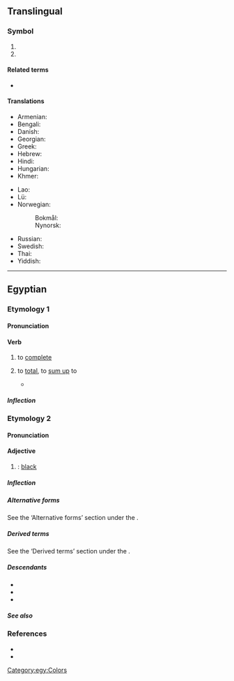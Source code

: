 {{also|.km|KM}}
{{character info|㎞}}
==Translingual==

===Symbol===
{{mul-symbol}}

# {{SI-unit-abb2|kilo|meter|metre|[[length]]}}
# {{ISO 639|1}}

====Related terms====
* {{l|mul|kms}}

====Translations====
{{trans-top|kilometer}}
* Armenian: {{t|hy|կմ}}
* Bengali: {{t-needed|bn}}
* Danish: {{t+|da|km}}
* Georgian: {{t|ka|კმ}}
* Greek: {{t|el|χλμ.}}
* Hebrew: {{t|he|ק״מ|sc=Hebr}}
* Hindi: {{t|hi|सहस्रमान}}
* Hungarian: {{t+|hu|km}}
* Khmer: {{t|km|គ.ម|tr=km}}
{{trans-mid}}
* Lao: {{t|lo|ກມ}}
* Lü: {{t|khb|ᦜᧅ}}
* Norwegian:
*: Bokmål: {{t+|nb|km}}
*: Nynorsk: {{t|nn|km}}
* Russian: {{t+|ru|км}}
* Swedish: {{t+|sv|km}}
* Thai: {{t+|th|กม.|tr=gɔɔ-mɔɔ}}
* Yiddish: {{t-needed|yi}}
{{trans-bottom}}

----

==Egyptian==

===Etymology 1===

====Pronunciation====
{{egy-IPA-R|o=kaːm|m=kaːm|l=koːm}}
{{egy-IPA-E}}

====Verb====
{{egy-verb|2-lit|head=<hiero>km-m</hiero>}}

# {{lb|egy|transitive}} to [[complete]]
# {{lb|egy|transitive}} to [[total]], to [[sum up]] to
#* {{Q|egy||ShS.|lines 127–128|quote=<hiero>km-m-Y2:n-n:Z2-H-f-A-W-I14-V20*V20*V20*V20:V20*V20*V20-Z1*Z1*Z1:Z1*Z1-m-<!--128-->ms-s-w-A1*B1:Z2-A1-H-n:a-sn-n:nw-w-A1*B1:Z2-A1</hiero>
|tr='''km.n'''.n sfḫjw-djw ḥfꜣw m msw.j ḥnꜥ snw.j
|t=We '''totalled''' seventy-five snakes, comprising my children along with my siblings.}}

=====Inflection=====
{{egy-conj-2-lit|km|kmm}}

===Etymology 2===

====Pronunciation====
{{egy-IPA-R|o=ˈkuːmaw|m=ˈkuːmaw|l=keːm}}
{{egy-IPA-E}}

====Adjective====
{{egy-adj|head=<hiero>km-m</hiero>}}

# {{egy-verb form of|kmm|pfv|act|ptcp}}: [[black]]

=====Inflection=====
{{egy-decl-adj|km|ptcp=pa}}

=====Alternative forms=====
See the ‘Alternative forms’ section under the {{l|egy|kmm|main verb}}.

=====Derived terms=====
See the ‘Derived terms’ section under the {{l|egy|kmm|main verb}}.

=====Descendants=====
* {{desc|cop-boh|ⲭⲁⲙⲉ|ⲭⲉⲙⲓ}}
* {{desc|cop-fay|ⲕⲉⲙⲓ|ⲕⲉⲙ}}
* {{desc|cop-sah|ⲕⲁⲙⲉ|ⲕⲙⲙⲉ|ⲕⲁⲙ}}

=====See also=====
{{table:colors/egy}}

===References===
* {{R:egy:Faulkner|286}}
* {{R:egy:Allen|316}}

[[Category:egy:Colors]]